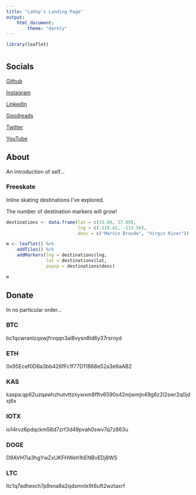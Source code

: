 ```yaml
---
title: "LaVoy's Landing Page"
output: 
    html_document:
        theme: "darkly"
---
```


```r
library(leaflet)
```

# {.tabset}

## Socials

[Github](https://github.com/cyberLaVoy)

[Instagram](https://www.instagram.com/cyberlavoy/)

[LinkedIn](https://linkedin.com/in/cyberLaVoy)

[Goodreads](https://goodreads.com/cyberLaVoy)

[Twitter](https://twitter.com/cyberLaVoy)

[YouTube](https://www.youtube.com/@cyberLaVoy)

## About

An introduction of self...

### Freeskate

Inline skating destinations I've explored.

The number of destination markers will grow!

```r
destinations <- data.frame(lat = c(33.89, 37.09),
                           lng = c(-118.42, -113.56),
                           desc = c("Marvin Braude", "Virgin River"))

m <- leaflet() %>%
    addTiles() %>%
    addMarkers(lng = destinations$lng,
               lat = destinations$lat,
               popup = destinations$desc)

m
```

## Donate

In no particular order...

### BTC

bc1qcwranlzqxwjfrvqqn3al8vysn8ld6y37rsrnyd

### ETH

0x95Ecef0D6a3bb426fFc1f77D11868e52a3e9aAB2

### KAS

kaspa:qp62uzqawhzhutvttzxywxm8fftv6590s42mjwmjn49g6z2l2swr2q0jdxj6x

### IOTX

io14rvz6pdqckm58d7zrf3d49pvah0swv7q7z863u

### DOGE

D9AVH7ia3hgYwZxUKFHWeh1hENBvEDj8WS

### LTC

ltc1q7adhexch7p9xna8a2qdsmnlx9t8uft2wztaxrf